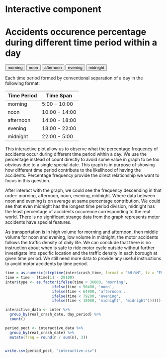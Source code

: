 # Interactive component

<script src="https://d3js.org/d3.v6.min.js"></script>
<h1>Accidents occurence percentage during different time period within a day</h1>
  
  
  <div id="graph">
  <button period="morning">morning</button>
  <button period="noon">noon</button>
  <button period="afternoon">afternoon</button>
  <button period="evening">evening</button>
  <button period="midnight">midnight</button>
  
  </div>

<script src="script/interactivegraph.js"></script>

Each time period formed by conventional separation of a day in the following format:

Time Period| Time Span
------------- | -------------
morning |  5:00 - 10:00
noon | 10:00 - 14:00
afternoon | 14:00 - 18:00
evening | 18:00 - 22:00
midnight | 22:00 - 5:00

This interactive plot allow us to observe what the percentage frequency of accidents occur during different time period within a day. We use the percentage instead of count directly to avoid some value in graph to be too obvious due to a single special date. This graph is in purpose of showing how different time period contribute to the likelihood of having the accidents. Percentage frequency provide the direct relationship we want to focus in this question. 

After interact with the graph, we could see the frequency descending in that order: morning, afternoon, noon, evening, midnight. Where data between noon and evening is on average at same percentage contribution. We could see that even midnight has the longest time period division, midnight has the least percentage of accidents occurence corresponding to the real world. There is no significant strange data from the graph represents motor accidents have special features. 

As transportation is in high volume for morning and afternoon, then middle volume for noon and evening, low volume in midnight, the motor accidents follows the traffic density of daily life. We can conclude that there is no instruction about when is safe to ride motor cycle outside without further investigate into specific location and the traffic density in each borough at given time period. We still need more data to provide any useful instructions to avoid motor accidents by time period.





```r

time = as.numeric(strptime(inter$crash_time, format = "%H:%M", tz = "EST"))
time = time - (time[1] - 29100)
inter$type <- as.factor(ifelse(time < 36000, 'morning',
                     ifelse(time < 50400, 'noon', 
                     ifelse(time < 64800, 'afternoon', 
                     ifelse(time < 79200, 'evening', 
                     ifelse(time < 18000, 'midnight', 'midnight'))))))

interactive_data <- inter %>% 
  group_by(real_crash_date, day_period) %>%
  count() 

period_pect <- interactive_data %>%
  group_by(real_crash_date) %>%
  mutate(freq = round(n / sum(n), 3)) 


write.csv(period_pect, "interactive.csv")
```


